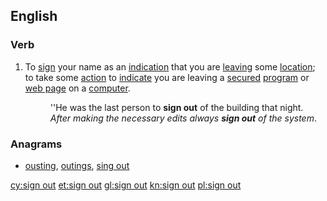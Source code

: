 {{also|sign-out|signout}}
==English==

===Verb===
{{en-verb|inf=[[sign]] [[out]]|signs out|signing out|signed out|signed out}}

# To [[sign]] your name as an [[indication]] that you are [[leaving]] some [[location]]; to take some [[action]] to [[indicate]] you are leaving a [[secured]] [[program]] or [[web page]] on a [[computer]].
#: ''He was the last person to '''sign out''' of the building that night.
#: ''After making the necessary edits always '''sign out''' of the system''.

===Anagrams===
* [[ousting#English|ousting]], [[outings#English|outings]], [[sing out#English|sing out]]

[[cy:sign out]]
[[et:sign out]]
[[gl:sign out]]
[[kn:sign out]]
[[pl:sign out]]